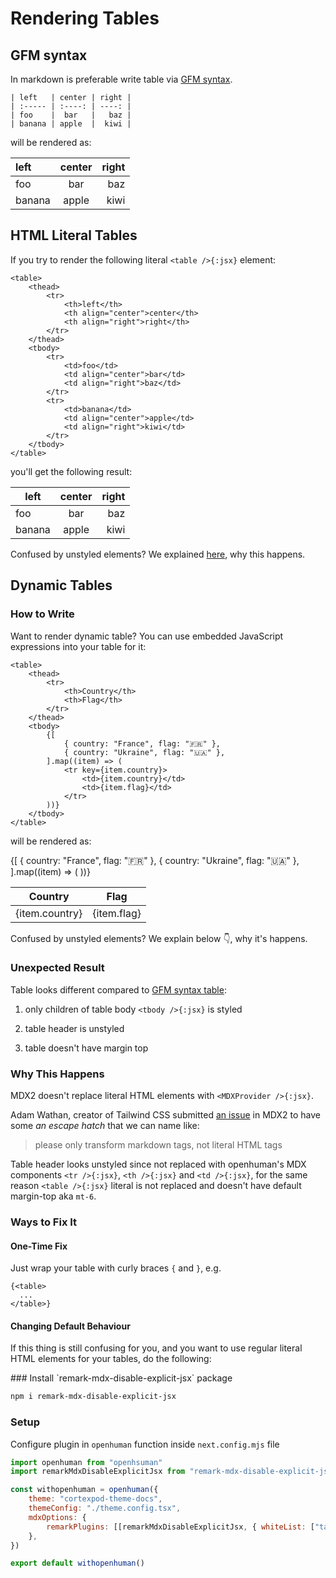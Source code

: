
# Rendering Tables

## GFM syntax

In markdown is preferable write table via
[GFM syntax](https://github.github.com/gfm/#tables-extension-).

```mdx filename="Markdown"
| left   | center | right |
| :----- | :----: | ----: |
| foo    |  bar   |   baz |
| banana | apple  |  kiwi |
```

will be rendered as:

| left   | center | right |
| :----- | :----: | ----: |
| foo    |  bar   |   baz |
| banana | apple  |  kiwi |

## HTML Literal Tables

If you try to render the following literal `<table />{:jsx}` element:

```mdx filename="Markdown"
<table>
    <thead>
        <tr>
            <th>left</th>
            <th align="center">center</th>
            <th align="right">right</th>
        </tr>
    </thead>
    <tbody>
        <tr>
            <td>foo</td>
            <td align="center">bar</td>
            <td align="right">baz</td>
        </tr>
        <tr>
            <td>banana</td>
            <td align="center">apple</td>
            <td align="right">kiwi</td>
        </tr>
    </tbody>
</table>
```

you'll get the following result:

<table>
    <thead>
        <tr>
            <th>left</th>
            <th align="center">center</th>
            <th align="right">right</th>
        </tr>
    </thead>
    <tbody>
        <tr>
            <td>foo</td>
            <td align="center">bar</td>
            <td align="right">baz</td>
        </tr>
        <tr>
            <td>banana</td>
            <td align="center">apple</td>
            <td align="right">kiwi</td>
        </tr>
    </tbody>
</table>

<Callout type="warning">Confused by unstyled elements? We explained [here](#why-this-happens), why this happens.</Callout>

## Dynamic Tables

### How to Write

Want to render dynamic table? You can use embedded JavaScript expressions into
your table for it:

```mdx filename="Markdown"
<table>
    <thead>
        <tr>
            <th>Country</th>
            <th>Flag</th>
        </tr>
    </thead>
    <tbody>
        {[
            { country: "France", flag: "🇫🇷" },
            { country: "Ukraine", flag: "🇺🇦" },
        ].map((item) => (
            <tr key={item.country}>
                <td>{item.country}</td>
                <td>{item.flag}</td>
            </tr>
        ))}
    </tbody>
</table>
```

will be rendered as:

<table>
    <thead>
        <tr>
            <th>Country</th>
            <th>Flag</th>
        </tr>
    </thead>
    <tbody>
        {[
            { country: "France", flag: "🇫🇷" },
            { country: "Ukraine", flag: "🇺🇦" },
        ].map((item) => (
            <tr key={item.country}>
                <td>{item.country}</td>
                <td>{item.flag}</td>
            </tr>
        ))}
    </tbody>
</table>

<Callout type="warning">Confused by unstyled elements? We explain below 👇, why it's happens.</Callout>

### Unexpected Result

Table looks different compared to [GFM syntax table](#gfm-syntax):

1. only children of table body `<tbody />{:jsx}` is styled

2. table header is unstyled

3. table doesn't have margin top

### Why This Happens

MDX2 doesn't replace literal HTML elements with `<MDXProvider />{:jsx}`.

Adam Wathan, creator of Tailwind CSS submitted
[an issue](https://github.com/mdx-js/mdx/issues/821) in MDX2 to have some _an
escape hatch_ that we can name like:

> please only transform markdown tags, not literal HTML tags

Table header looks unstyled since not replaced with openhuman's MDX components
`<tr />{:jsx}`, `<th />{:jsx}` and `<td />{:jsx}`, for the same reason
`<table />{:jsx}` literal is not replaced and doesn't have default margin-top
aka `mt-6`.

### Ways to Fix It

#### One-Time Fix

Just wrap your table with curly braces `{` and `}`, e.g.

```text filename="Markdown"
{<table>
  ...
</table>}
```

#### Changing Default Behaviour

If this thing is still confusing for you, and you want to use regular literal
HTML elements for your tables, do the following:

<Steps>
### Install `remark-mdx-disable-explicit-jsx` package

```sh npm2yarn
npm i remark-mdx-disable-explicit-jsx
```

### Setup

Configure plugin in `openhuman` function inside `next.config.mjs` file

```js filename="next.config.mjs" {2,8-13}
import openhuman from "openhsuman"
import remarkMdxDisableExplicitJsx from "remark-mdx-disable-explicit-jsx"

const withopenhuman = openhuman({
    theme: "cortexpod-theme-docs",
    themeConfig: "./theme.config.tsx",
    mdxOptions: {
        remarkPlugins: [[remarkMdxDisableExplicitJsx, { whiteList: ["table", "thead", "tbody", "tr", "th", "td"] }]],
    },
})

export default withopenhuman()
```

</Steps>
